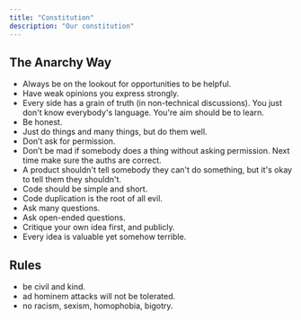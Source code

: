 ```yaml
---
title: "Constitution"
description: "Our constitution"
---
```


## The Anarchy Way

* Always be on the lookout for opportunities to be helpful.
* Have weak opinions you express strongly.
* Every side has a grain of truth (in non-technical discussions).  You just don't know everybody's language.  You're aim should be to learn.
* Be honest.
* Just do things and many things, but do them well.
* Don’t ask for permission.
* Don’t be mad if somebody does a thing  without asking permission.  Next time make sure the auths are correct.
* A product shouldn't tell somebody they can't do something, but it's okay to tell them they shouldn't.
* Code should be simple and short.
* Code duplication is the root of all evil.
* Ask many questions.
* Ask open-ended questions.
* Critique your own idea first, and publicly.
* Every idea is valuable yet somehow terrible.

## Rules

* be civil and kind.
* ad hominem attacks will not be tolerated.
* no racism, sexism, homophobia, bigotry.
